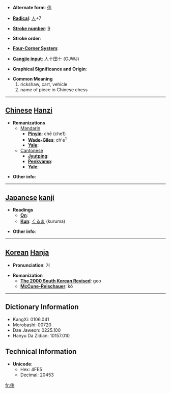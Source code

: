 * '''Alternate form''': [[伡]]

* '''[[Wiktionary:Chinese radical index| Radical]]''': [[Wiktionary:Chinese radical index 人|人]]+7

* '''[[Wiktionary:Chinese total strokes index|Stroke number]]''': [[Wiktionary:Chinese total strokes index 9|9]]

* '''Stroke order''': 

* '''[[Wiktionary:Chinese four corner index|Four-Corner System]]''': 

* '''[[Wiktionary:Chinese Cangjie index|Cangjie input]]''': 人十田十 (OJWJ)

* '''Graphical Significance and Origin''': 

* '''Common Meaning'''
*#rickshaw, cart, vehicle
*# name of piece in Chinese chess


----

== [[Chinese]] [[Hanzi]] ==

* '''Romanizations'''
** [[Mandarin]]
*** '''[[Pinyin]]''': chē (che1)
*** '''[[Wade-Giles]]''': ch'e<sup>1</sup>
*** '''[[Yale]]''': 
**[[Cantonese]]
***'''[[Jyutping]]''':
***'''[[Penkyamp]]''': 
***'''[[Yale]]''': 

* '''Other info''': 

----

== [[Japanese]] [[kanji]] ==

* '''Readings'''
** '''[[On]]''': 
** '''[[Kun]]''': [[くるま]] (kuruma)

* '''Other info''':  

----

== [[Korean]] [[Hanja]] ==

* '''Pronunciation''': 거

* '''Romanization'''
** '''[[The 2000 South Korean Revised Romanization|The 2000 South Korean Revised]]''': geo
** '''[[McCune-Reischauer]]''': kŏ

----

== Dictionary Information ==

* KangXi: 0106.041
* Morobashi: 00720
* Dae Jaweon: 0225.100
* Hanyu Da Zidian: 10157.010

== Technical Information ==

* '''Unicode''':
** Hex: 4FE5
** Decimal: 20453

[[fr:俥]]